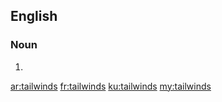 ==English==

===Noun===
{{head|en|plural}}

# {{plural of|tailwind|lang=en}}

[[ar:tailwinds]]
[[fr:tailwinds]]
[[ku:tailwinds]]
[[my:tailwinds]]